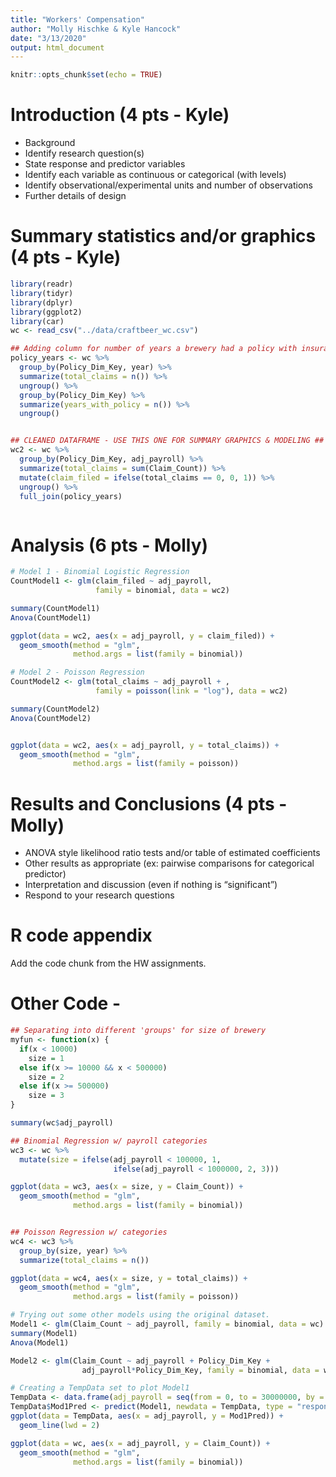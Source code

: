 ```yaml
---
title: "Workers' Compensation"
author: "Molly Hischke & Kyle Hancock"
date: "3/13/2020"
output: html_document
---
```


```r
knitr::opts_chunk$set(echo = TRUE)
```
# Introduction (4 pts - Kyle)

- Background
- Identify research question(s)
- State response and predictor variables
- Identify each variable as continuous or categorical (with levels)
- Identify observational/experimental units and number of observations
- Further details of design


# Summary statistics and/or graphics (4 pts - Kyle)

```r
library(readr)
library(tidyr)
library(dplyr)
library(ggplot2)
library(car)
wc <- read_csv("../data/craftbeer_wc.csv")

## Adding column for number of years a brewery had a policy with insurance comp
policy_years <- wc %>% 
  group_by(Policy_Dim_Key, year) %>% 
  summarize(total_claims = n()) %>% 
  ungroup() %>% 
  group_by(Policy_Dim_Key) %>% 
  summarize(years_with_policy = n()) %>% 
  ungroup()


## CLEANED DATAFRAME - USE THIS ONE FOR SUMMARY GRAPHICS & MODELING ##
wc2 <- wc %>% 
  group_by(Policy_Dim_Key, adj_payroll) %>% 
  summarize(total_claims = sum(Claim_Count)) %>% 
  mutate(claim_filed = ifelse(total_claims == 0, 0, 1)) %>% 
  ungroup() %>% 
  full_join(policy_years)

```

```r

```

# Analysis (6 pts - Molly)
```r
# Model 1 - Binomial Logistic Regression
CountModel1 <- glm(claim_filed ~ adj_payroll,
                   family = binomial, data = wc2)

summary(CountModel1)
Anova(CountModel1)

ggplot(data = wc2, aes(x = adj_payroll, y = claim_filed)) +
  geom_smooth(method = "glm",
              method.args = list(family = binomial))
```

```r
# Model 2 - Poisson Regression
CountModel2 <- glm(total_claims ~ adj_payroll + , 
                   family = poisson(link = "log"), data = wc2)

summary(CountModel2)
Anova(CountModel2)


ggplot(data = wc2, aes(x = adj_payroll, y = total_claims)) +
  geom_smooth(method = "glm",
              method.args = list(family = poisson))

```

# Results and Conclusions (4 pts - Molly)

- ANOVA style likelihood ratio tests and/or table of estimated coefficients
- Other results as appropriate (ex: pairwise comparisons for categorical predictor)
- Interpretation and discussion (even if nothing is "significant")
- Respond to your research questions

# R code appendix

Add the code chunk from the HW assignments. 

# Other Code - 

```r
## Separating into different 'groups' for size of brewery
myfun <- function(x) {
  if(x < 10000)
    size = 1
  else if(x >= 10000 && x < 500000)
    size = 2
  else if(x >= 500000)
    size = 3
}

summary(wc$adj_payroll)

## Binomial Regression w/ payroll categories
wc3 <- wc %>% 
  mutate(size = ifelse(adj_payroll < 100000, 1, 
                       ifelse(adj_payroll < 1000000, 2, 3))) 

ggplot(data = wc3, aes(x = size, y = Claim_Count)) +
  geom_smooth(method = "glm",
              method.args = list(family = binomial))


## Poisson Regression w/ categories
wc4 <- wc3 %>% 
  group_by(size, year) %>% 
  summarize(total_claims = n())

ggplot(data = wc4, aes(x = size, y = total_claims)) +
  geom_smooth(method = "glm",
              method.args = list(family = poisson))


```


```r
# Trying out some other models using the original dataset.
Model1 <- glm(Claim_Count ~ adj_payroll, family = binomial, data = wc)
summary(Model1)
Anova(Model1)

Model2 <- glm(Claim_Count ~ adj_payroll + Policy_Dim_Key + 
                adj_payroll*Policy_Dim_Key, family = binomial, data = wc)

# Creating a TempData set to plot Model1
TempData <- data.frame(adj_payroll = seq(from = 0, to = 30000000, by = 20000))
TempData$Mod1Pred <- predict(Model1, newdata = TempData, type = "response")
ggplot(data = TempData, aes(x = adj_payroll, y = Mod1Pred)) +
  geom_line(lwd = 2)

ggplot(data = wc, aes(x = adj_payroll, y = Claim_Count)) +
  geom_smooth(method = "glm",
              method.args = list(family = binomial))
```




